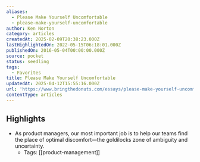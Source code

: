 ```yaml
---
aliases:
  - Please Make Yourself Uncomfortable
  - please-make-yourself-uncomfortable
author: Ken Norton
category: articles
createdAt: 2025-02-09T20:38:23.000Z
lastHighlightedOn: 2022-05-15T06:18:01.000Z
publishedOn: 2016-05-04T00:00:00.000Z
source: pocket
status: seedling
tags:
  - Favorites
title: Please Make Yourself Uncomfortable
updatedAt: 2025-04-12T15:55:16.000Z
url: 'https://www.bringthedonuts.com/essays/please-make-yourself-uncomfortable.html'
contentType: articles
---
```

## Highlights

- As product managers, our most important job is to help our teams find the place of optimal discomfort—the goldilocks zone of ambiguity and uncertainty.
    - Tags: [[product-management]]
